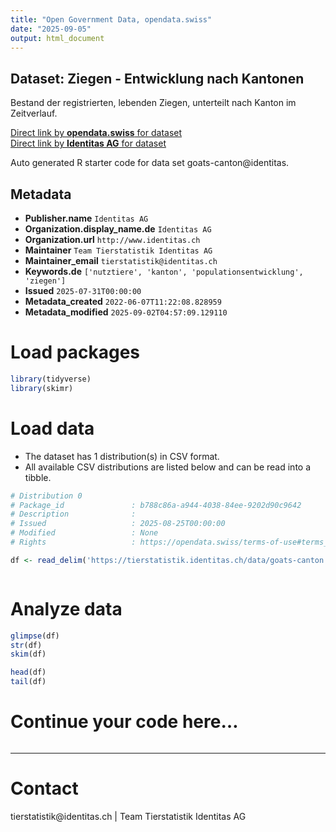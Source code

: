 ```yaml
---
title: "Open Government Data, opendata.swiss"
date: "2025-09-05"
output: html_document
---
```


## Dataset: Ziegen - Entwicklung nach Kantonen

Bestand der registrierten, lebenden Ziegen, unterteilt nach Kanton im Zeitverlauf. 

[Direct link by **opendata.swiss** for dataset](https://opendata.swiss/de/dataset/ziegen-entwicklung-nach-kantonen)<br>
[Direct link by **Identitas AG** for dataset](https://tierstatistik.identitas.ch/)

Auto generated R starter code for data set goats-canton@identitas.

## Metadata

- **Publisher.name** `Identitas AG`
- **Organization.display_name.de** `Identitas AG`
- **Organization.url** `http://www.identitas.ch`
- **Maintainer** `Team Tierstatistik Identitas AG`
- **Maintainer_email** `tierstatistik@identitas.ch`
- **Keywords.de** `['nutztiere', 'kanton', 'populationsentwicklung', 'ziegen']`
- **Issued** `2025-07-31T00:00:00`
- **Metadata_created** `2022-06-07T11:22:08.828959`
- **Metadata_modified** `2025-09-02T04:57:09.129110`


# Load packages

```r

library(tidyverse)
library(skimr)

```

# Load data

-   The dataset has 1 distribution(s) in CSV format.
-   All available CSV distributions are listed below and can be read into a tibble.

```r

# Distribution 0
# Package_id               : b788c86a-a944-4038-84ee-9202d90c9642
# Description              : 
# Issued                   : 2025-08-25T00:00:00
# Modified                 : None
# Rights                   : https://opendata.swiss/terms-of-use#terms_by

df <- read_delim('https://tierstatistik.identitas.ch/data/goats-canton.csv')



```

# Analyze data

```r

glimpse(df)
str(df)
skim(df)

head(df)
tail(df)

```

# Continue your code here...

```r

```

------------------------------------------------------------------------

# Contact

tierstatistik@identitas.ch | Team Tierstatistik Identitas AG
